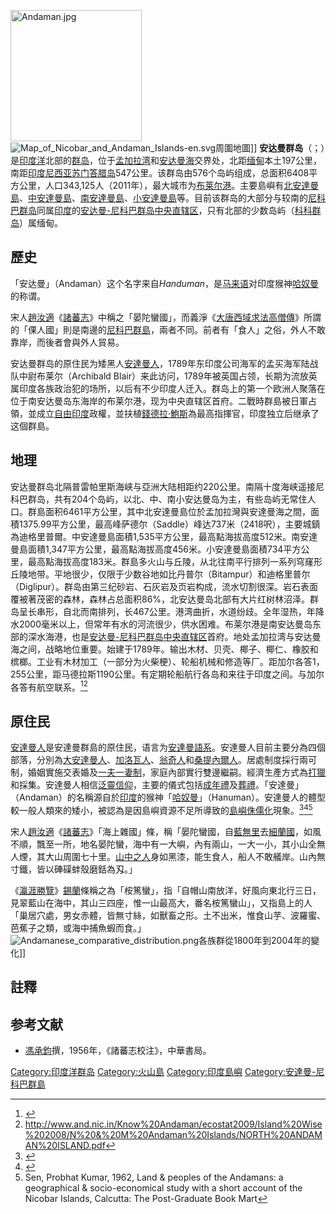 {{expand English|time=2015-04-25}}
{{NoteTA
|1=zh-cn:中央直辖区;zh-hant:聯邦屬地;
|G1=地名
}}
{{Infobox islands
| name             = 安達曼群島
| native name      = अण्डमान द्वीप समूह
| native name lang = hi
| sobriquet        = <!-- or nickname -->
| image name       = India Andaman and Nicobar Islands location map.svg
| image size       =
| image caption    = 安達曼群島
| image alt        =
| map = Indian Ocean
| map_caption      = 安達曼群島於印度洋的位置
| location         = [[孟加拉灣|孟加拉灣]]
| coordinates      = {{Coord|12|30|N|92|45|E|region:IN_type:isle|display=inline,title}}
| archipelago      = [[安達曼-尼科巴群島|安達曼-尼科巴群島]]
| total_islands    = 572
| major_islands    = [[北安達曼島|北安達曼島]]<br />[[中安達曼島|中安達曼島]]<br />[[南安達曼島|南安達曼島]]<br />[[小安達曼島|小安達曼島]]
| area_km2         = 6,408
| area_footnotes   =
| rank             =
| length_km        = <!-- or length m  -->
| length_footnotes =
| width_km         = <!-- or width m  -->
| width_footnotes  =
| coastline_km     = <!-- or coastline m  -->
| coastline_footnotes =
| elevation_m      = 732
| elevation_footnotes =
| highest_mount    = {{tsl|en|Saddle Peak (Andaman Islands)|馬鞍峰 (安達曼群島)|馬鞍峰}}
| country          = {{IND}}
| country admin divisions title     = [[聯邦屬地|聯邦屬地]]
| country admin divisions           = [[安達曼-尼科巴群島|安達曼-尼科巴群島]]
| country admin divisions title 1   =
| country admin divisions 1         =
| country admin divisions title 2   =
| country admin divisions 2         =
| country capital                   = [[布萊爾港|布萊爾港]]
| country largest city              =
| country largest city population   =
| country leader title              =
| country leader name               =
| country 1                         = {{MYA}}
| country 1 admin divisions title   =  行政區
| country 1 admin divisions         = [[仰光省|仰光省]]
| country 1 admin divisions title 1 =
| country 1 admin divisions 1       =
| country 1 capital type            =
| country 1 capital                 = [[仰光|仰光]]
| demonym           =
| population        = [http://censusindia.gov.in/2011-prov-results/prov_data_products_ani.html 343,125]
| population as of  = 2011年
| density_km2       = 48
| density footnotes =
| ethnic groups     = [[緬族|緬族]]<br /> [[印度人|印度人]]<br />[[加洛瓦人|加洛瓦人]]<br />[[翁奇人|翁奇人]]<br />[[桑提內爾人|桑提內爾人]]<br />[[大安達曼人|大安達曼人]]
| timezone1         = [[印度標準時間|IST]]
| utc_offset1       = +5:30
| timezone1_DST     = 
| utc_offset1_DST   = 
| website           = {{URL|http://www.and.nic.in}}
| additional info   =
}}
[[File:Andaman.jpg|210px]]
[[File:Map_of_Nicobar_and_Andaman_Islands-en.svg|thumb]]周圍地圖]]
'''安达曼群岛'''（{{lang-en|Andaman Islands}}；{{lang-hi|अण्डमान द्वीप समूह}}）是[[印度洋|印度洋]]北部的[[群岛|群岛]]，位于[[孟加拉湾|孟加拉湾]]和[[安达曼海|安达曼海]]交界处，北距[[缅甸|缅甸]]本土197公里，南距[[印度尼西亚|印度尼西亚]][[苏门答腊岛|苏门答腊岛]]547公里。该群岛由576个岛屿组成，总面积6408平方公里，人口343,125人（2011年），最大城市为[[布莱尔港|布莱尔港]]。主要島嶼有[[北安達曼島|北安達曼島]]、[[中安達曼島|中安達曼島]]、[[南安達曼島|南安達曼島]]、[[小安達曼島|小安達曼島]]等。目前该群岛的大部分与较南的[[尼科巴群岛|尼科巴群岛]]同属[[印度|印度]]的[[安达曼-尼科巴群岛|安达曼-尼科巴群岛]][[中央直辖区|中央直辖区]]，只有北部的少数岛屿（[[科科群岛|科科群岛]]）属缅甸。

==歷史==
「安达曼」（Andaman）这个名字来自''Handuman''，是[[马来语|马来语]]对印度猴神[[哈奴曼|哈奴曼]]的称谓。

宋人[[趙汝適|趙汝適]]《[[諸蕃志|諸蕃志]]》中稱之「晏陀蠻國」，而義淨《[[大唐西域求法高僧传|大唐西域求法高僧傳]]》所謂的「倮人國」則是南邊的[[尼科巴群島|尼科巴群島]]，兩者不同。前者有「食人」之俗，外人不敢靠岸，而後者會與外人貿易。

安达曼群岛的原住民为矮黑人[[安達曼人|安達曼人]]，1789年东印度公司海军的孟买海军陆战队中尉布莱尔（Archibald Blair）来此访问，1789年被英国占领，长期为流放英属印度各族政治犯的场所，以后有不少印度人迁入。群岛上的第一个欧洲人聚落在位于南安达曼岛东海岸的布莱尔港，现为中央直辖区首府。二戰時群島被日軍占領，並成立[[自由印度|自由印度]]政權，並扶植[[錢德拉·鮑斯|錢德拉·鮑斯]]為最高指揮官，印度独立后继承了这個群島。

== 地理 ==
安达曼群岛北隔普雷帕里斯海峡与亞洲大陆相距约220公里。南隔十度海峡遥接尼科巴群岛，共有204个岛屿，以北、中、南小安达曼岛为主，有些岛屿无常住人口。群島面积6461平方公里，其中北安達曼島位於孟加拉灣與安達曼海之間，面積1375.99平方公里，最高峰萨德尔（Saddle）峰达737米（2418呎），主要城鎮為迪格里普爾。中安達曼島面積1,535平方公里，最高點海拔高度512米。南安達曼島面積1,347平方公里，最高點海拔高度456米。小安達曼島面積734平方公里，最高點海拔高度183米。群島多火山与丘陵，从北往南平行排列一系列穹窿形丘陵地带。平地很少，仅限于少数谷地如比丹普尔（Bitampur）和迪格里普尔（Diglipur）。群岛由第三纪砂岩、石灰岩及页岩构成，流水切割很深。岩石表面覆被著茂密的森林，森林占总面积86%，北安达曼岛北部有大片红树林沼泽。群岛呈长串形，自北而南排列，长467公里。港湾曲折，水道纷歧。全年湿热，年降水2000毫米以上，但常年有水的河流很少，供水困难。布莱尔港是南安达曼岛东部的深水海港，也是[[安达曼-尼科巴群岛|安达曼-尼科巴群岛]][[中央直辖区|中央直辖区]]首府。地处孟加拉湾与安达曼海之间，战略地位重要。始建于1789年。输出木材、贝壳、椰子、椰仁、橡胶和槟榔。工业有木材加工（一部分为火柴梗）、轮船机械和修造等厂。距加尔各答1，255公里，距马德拉斯1190公里。有定期轮船航行各岛和来往于印度之间。与加尔各答有航空联系。<ref>{{cite web|title=Andaman &AMP; Nicobar Administration|url=http://www.and.nic.in/andaman/location.php|publisher=And.nic.in|accessdate=8 July 2013|archiveurl=https://web.archive.org/web/20150218234103/http://www.and.nic.in/andaman/location.php|archivedate=2015-02-18|dead-url=yes}}</ref><ref>http://www.and.nic.in/Know%20Andaman/ecostat2009/Island%20Wise%202008/N%20&%20M%20Andaman%20Islands/NORTH%20ANDAMAN%20ISLAND.pdf{{dead link|date=2017年12月 |bot=InternetArchiveBot |fix-attempted=yes }}</ref>

==原住民==
[[安達曼人|安達曼人]]是安達曼群島的原住民，语言为[[安達曼語系|安達曼語系]]。安達曼人目前主要分為四個部落，分別為[[大安達曼人|大安達曼人]]、[[加洛瓦人|加洛瓦人]]、[[翁奇人|翁奇人]]和[[桑提內爾人|桑提內爾人]]。居處制度採行兩可制，婚姻實施交表婚及[[一夫一妻制|一夫一妻制]]，家庭內部實行雙邊繼嗣。經濟生產方式為[[打獵|打獵]]和採集。安達曼人相信[[泛靈信仰|泛靈信仰]]，主要的儀式包括[[成年禮|成年禮]]及[[葬禮|葬禮]]。「安達曼」（Andaman）的名稱源自於[[印度|印度]]的猴神「[[哈奴曼|哈奴曼]]」（Hanuman）。安達曼人的體型較一般人類來的矮小，被認為是因島嶼資源不足所導致的[[島嶼侏儒化|島嶼侏儒化]]現象。<ref name="Gibbons2018">{{cite journal|last1= Gibbons|first1= A.|title= Island living can shrink humans|journal= Science|year= 2018|doi= 10.1126/science.aau9750}}</ref><ref name="Mondal2016">{{cite journal|last1= Mondal|first1= M.|last2= Casals|first2= F.|last3= Xu|first3= T.|last4= Dall'Olio|first4=G. M.|last5= Pybus|first5= M.|last6= Netea|first6=M. G.|last7= Comas|first7= D.|last8= Laayouni|first8= H.|last9= Li|first9= Q.|last10= Majumder|first10=P. P.|last11= Bertranpetit|first11= J.|title= Genomic analysis of Andamanese provides insights into ancient human migration into Asia and adaptation|journal= Nature Genetics|volume= 48|issue= 9|year= 2016|pages= 1066–1070|doi= 10.1038/ng.3621|pmid= 27455350|hdl= 10230/34401}}</ref><ref name="ehraf13">Sen, Probhat Kumar, 1962, Land & peoples of the Andamans: a geographical & socio-economical study with a short account of the Nicobar Islands, Calcutta: The Post-Graduate Book Mart</ref>

宋人[[趙汝適|趙汝適]]《[[諸蕃志|諸蕃志]]》「海上雜國」條，稱「晏陀蠻國，自[[南浡里|藍無里]]去[[斯里蘭卡|細蘭國]]，如風不順，飄至一所，地名晏陀蠻，海中有一大嶼，內有兩山，一大一小，其小山全無人煙，其大山周圍七十里。[[安達曼人|山中之人]]身如黑漆，能生食人，船人不敢艤岸。山內無寸鐵，皆以硨磲蚌殼磨銛為刄。」

《[[瀛涯勝覽|瀛涯勝覽]]》[[錫蘭|錫蘭]]條稱之為「桉篤蠻」，指「自帽山南放洋，好風向東北行三日，見翠藍山在海中，其山三四座，惟一山最高大，番名桉篤蠻山」，又指島上的人「巢居穴處，男女赤體，皆無寸絲，如獸畜之形。土不出米，惟食山芋、波羅蜜、芭蕉子之類，或海中捕魚蝦而食。」
[[File:Andamanese_comparative_distribution.png|thumb]]各族群從1800年到2004年的變化]]
== 註釋 ==
{{reflist}}

== 参考文献 ==
{{refbegin}}
* [[馮承鈞|馮承鈞]]撰，1956年，《諸蕃志校注》，中華書局。
{{refend}}

{{Indian Ocean Islands}}
{{DEFAULTSORT:Andaman}}
[[Category:印度洋群岛|Category:印度洋群岛]]
[[Category:火山島|Category:火山島]]
[[Category:印度島嶼|Category:印度島嶼]]
[[Category:安達曼-尼科巴群島|Category:安達曼-尼科巴群島]]